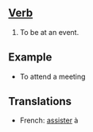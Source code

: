 ==[[Verb]]==

#To be at an event.

==Example==
*To attend a meeting

==Translations==

*French: [[assister]] à